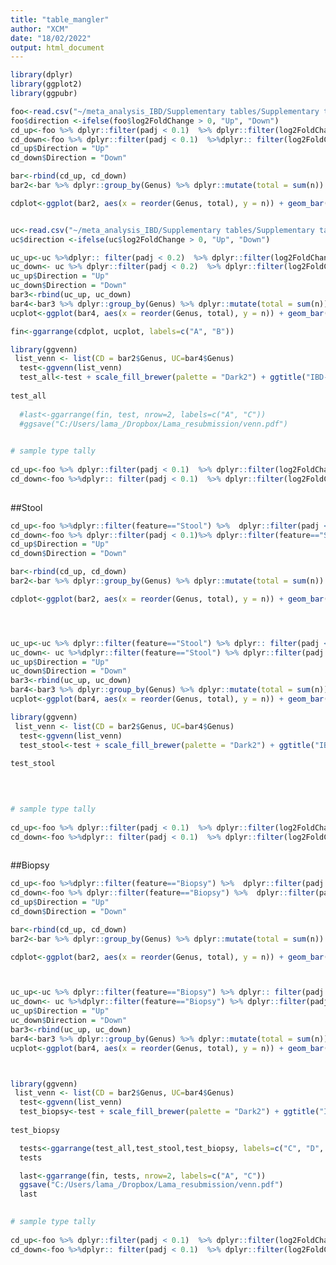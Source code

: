 ```yaml
---
title: "table_mangler"
author: "XCM"
date: "18/02/2022"
output: html_document
---
```


```r
library(dplyr)
library(ggplot2)
library(ggpubr)

foo<-read.csv("~/meta_analysis_IBD/Supplementary tables/Supplementary table 1.csv")
foo$direction <-ifelse(foo$log2FoldChange > 0, "Up", "Down")
cd_up<-foo %>% dplyr::filter(padj < 0.1)  %>% dplyr::filter(log2FoldChange > 0) %>% dplyr::count(Genus)
cd_down<-foo %>% dplyr::filter(padj < 0.1)  %>%dplyr:: filter(log2FoldChange < 0) %>% dplyr::count(Genus)
cd_up$Direction = "Up"
cd_down$Direction = "Down"

bar<-rbind(cd_up, cd_down)
bar2<-bar %>% dplyr::group_by(Genus) %>% dplyr::mutate(total = sum(n)) %>%  dplyr::filter(total> 1)

cdplot<-ggplot(bar2, aes(x = reorder(Genus, total), y = n)) + geom_bar(stat = "identity", aes(fill=Direction)) + theme(axis.text.x = element_text(angle = 90, vjust = 0.5, hjust=1)) + coord_flip() + xlab("Genus") + ylab("Total studies") + scale_fill_brewer(palette = "Dark2") + ggtitle("CD Study Agreement")


uc<-read.csv("~/meta_analysis_IBD/Supplementary tables/Supplementary table 2.csv")
uc$direction <-ifelse(uc$log2FoldChange > 0, "Up", "Down")

uc_up<-uc %>%dplyr:: filter(padj < 0.2)  %>% dplyr::filter(log2FoldChange > 0) %>% dplyr::count(Genus)
uc_down<- uc %>% dplyr::filter(padj < 0.2)  %>% dplyr::filter(log2FoldChange < 0) %>% dplyr::count(Genus)
uc_up$Direction = "Up"
uc_down$Direction = "Down"
bar3<-rbind(uc_up, uc_down)
bar4<-bar3 %>% dplyr::group_by(Genus) %>% dplyr::mutate(total = sum(n)) %>% dplyr::filter(total> 1)
ucplot<-ggplot(bar4, aes(x = reorder(Genus, total), y = n)) + geom_bar(stat = "identity", aes(fill=Direction)) + theme(axis.text.x = element_text(angle = 90, vjust = 0.5, hjust=1)) + coord_flip() + xlab("Genus") + ylab("Total studies") + scale_fill_brewer(palette = "Dark2") + ggtitle("UC Study Agreement")

fin<-ggarrange(cdplot, ucplot, labels=c("A", "B"))

library(ggvenn)
 list_venn <- list(CD = bar2$Genus, UC=bar4$Genus)
  test<-ggvenn(list_venn)
  test_all<-test + scale_fill_brewer(palette = "Dark2") + ggtitle("IBD-associated genera - agreement between studies")+ theme(plot.title = element_text(size=13, face = "bold"))
  
test_all
  
  #last<-ggarrange(fin, test, nrow=2, labels=c("A", "C"))
  #ggsave("C:/Users/lama_/Dropbox/Lama_resubmission/venn.pdf")

  
# sample type tally
  
cd_up<-foo %>% dplyr::filter(padj < 0.1)  %>% dplyr::filter(log2FoldChange > 0) %>% dplyr::group_by(feature) %>% dplyr::count(Genus)
cd_down<-foo %>%dplyr:: filter(padj < 0.1)  %>% dplyr::filter(log2FoldChange < 0) %>% dplyr::count(Genus)
  
```

##Stool
```r

cd_up<-foo %>%dplyr::filter(feature=="Stool") %>%  dplyr::filter(padj < 0.1)  %>% dplyr::filter(log2FoldChange > 0) %>%  dplyr::count(Genus) 
cd_down<-foo %>% dplyr::filter(padj < 0.1)%>% dplyr::filter(feature=="Stool")   %>%dplyr:: filter(log2FoldChange < 0)%>% dplyr::count(Genus)
cd_up$Direction = "Up"
cd_down$Direction = "Down"

bar<-rbind(cd_up, cd_down)
bar2<-bar %>% dplyr::group_by(Genus) %>% dplyr::mutate(total = sum(n)) %>%  dplyr::filter(total> 1)

cdplot<-ggplot(bar2, aes(x = reorder(Genus, total), y = n)) + geom_bar(stat = "identity", aes(fill=Direction)) + theme(axis.text.x = element_text(angle = 90, vjust = 0.5, hjust=1)) + coord_flip() + xlab("Genus") + ylab("Total studies") + scale_fill_brewer(palette = "Dark2") + ggtitle("CD Study Agreement")




uc_up<-uc %>% dplyr::filter(feature=="Stool") %>% dplyr:: filter(padj < 0.2)  %>% dplyr::filter(log2FoldChange > 0) %>% dplyr::count(Genus)
uc_down<- uc %>%dplyr::filter(feature=="Stool") %>% dplyr::filter(padj < 0.2)  %>% dplyr::filter(log2FoldChange < 0) %>% dplyr::count(Genus)
uc_up$Direction = "Up"
uc_down$Direction = "Down"
bar3<-rbind(uc_up, uc_down)
bar4<-bar3 %>% dplyr::group_by(Genus) %>% dplyr::mutate(total = sum(n)) %>% dplyr::filter(total> 1)
ucplot<-ggplot(bar4, aes(x = reorder(Genus, total), y = n)) + geom_bar(stat = "identity", aes(fill=Direction)) + theme(axis.text.x = element_text(angle = 90, vjust = 0.5, hjust=1)) + coord_flip() + xlab("Genus") + ylab("Total studies") + scale_fill_brewer(palette = "Dark2") + ggtitle("UC Study Agreement")

library(ggvenn)
 list_venn <- list(CD = bar2$Genus, UC=bar4$Genus)
  test<-ggvenn(list_venn)
  test_stool<-test + scale_fill_brewer(palette = "Dark2") + ggtitle("IBD-associated genera - agreement between stool datasets")+ theme(plot.title = element_text(size=13, face = "bold"))
  
test_stool
  


  
# sample type tally
  
cd_up<-foo %>% dplyr::filter(padj < 0.1)  %>% dplyr::filter(log2FoldChange > 0) %>% dplyr::group_by(feature) %>% dplyr::count(Genus)
cd_down<-foo %>%dplyr:: filter(padj < 0.1)  %>% dplyr::filter(log2FoldChange < 0) %>% dplyr::count(Genus)
  
```
##Biopsy
```r




cd_up<-foo %>%dplyr::filter(feature=="Biopsy") %>%  dplyr::filter(padj < 0.1)  %>% dplyr::filter(log2FoldChange > 0) %>%  dplyr::count(Genus) 
cd_down<-foo %>% dplyr::filter(feature=="Biopsy") %>%  dplyr::filter(padj < 0.1)%>%   dplyr:: filter(log2FoldChange < 0)%>% dplyr::count(Genus)
cd_up$Direction = "Up"
cd_down$Direction = "Down"

bar<-rbind(cd_up, cd_down)
bar2<-bar %>% dplyr::group_by(Genus) %>% dplyr::mutate(total = sum(n)) %>%  dplyr::filter(total> 1)

cdplot<-ggplot(bar2, aes(x = reorder(Genus, total), y = n)) + geom_bar(stat = "identity", aes(fill=Direction)) + theme(axis.text.x = element_text(angle = 90, vjust = 0.5, hjust=1)) + coord_flip() + xlab("Genus") + ylab("Total studies") + scale_fill_brewer(palette = "Dark2") + ggtitle("CD Study Agreement")



uc_up<-uc %>% dplyr::filter(feature=="Biopsy") %>% dplyr:: filter(padj < 0.2)  %>% dplyr::filter(log2FoldChange > 0) %>% dplyr::count(Genus)
uc_down<- uc %>%dplyr::filter(feature=="Biopsy") %>% dplyr::filter(padj < 0.2)  %>% dplyr::filter(log2FoldChange < 0) %>% dplyr::count(Genus)
uc_up$Direction = "Up"
uc_down$Direction = "Down"
bar3<-rbind(uc_up, uc_down)
bar4<-bar3 %>% dplyr::group_by(Genus) %>% dplyr::mutate(total = sum(n)) %>% dplyr::filter(total> 1)
ucplot<-ggplot(bar4, aes(x = reorder(Genus, total), y = n)) + geom_bar(stat = "identity", aes(fill=Direction)) + theme(axis.text.x = element_text(angle = 90, vjust = 0.5, hjust=1)) + coord_flip() + xlab("Genus") + ylab("Total studies") + scale_fill_brewer(palette = "Dark2") + ggtitle("UC Study Agreement")



library(ggvenn)
 list_venn <- list(CD = bar2$Genus, UC=bar4$Genus)
  test<-ggvenn(list_venn)
  test_biopsy<-test + scale_fill_brewer(palette = "Dark2") + ggtitle("IBD-associated genera - agreement between biopsy datasets")+ theme(plot.title = element_text(size=13, face = "bold"))
  
test_biopsy

  tests<-ggarrange(test_all,test_stool,test_biopsy, labels=c("C", "D", "E"), nrow = 1)
  tests

  last<-ggarrange(fin, tests, nrow=2, labels=c("A", "C"))
  ggsave("C:/Users/lama_/Dropbox/Lama_resubmission/venn.pdf")
  last

  
# sample type tally
  
cd_up<-foo %>% dplyr::filter(padj < 0.1)  %>% dplyr::filter(log2FoldChange > 0) %>% dplyr::group_by(feature) %>% dplyr::count(Genus)
cd_down<-foo %>%dplyr:: filter(padj < 0.1)  %>% dplyr::filter(log2FoldChange < 0) %>% dplyr::count(Genus)
  
```
